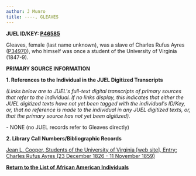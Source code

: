 ```yaml
---
author: J Munro
title: ----, GLEAVES
---
```

**JUEL ID/KEY: [P46585](http://juel.iath.virginia.edu/public_person?person=46585 "P46585")**

Gleaves, female (last name unknown), was a slave of Charles Rufus Ayres ([P34970](http://juel.iath.virginia.edu/public_person?person=34970 "P34970")), who himself was once a student of the University of Virginia (1847-9). 

**PRIMARY SOURCE INFORMATION** 

**1\. References to the Individual in the JUEL Digitized Transcripts**

_(Links below are to JUEL's full-text digital transcripts of primary sources that refer to the individual. If no links display, this indicates that either the JUEL digitized texts have not yet been tagged with the individual's ID/Key, or, that no reference is made to the individual in any JUEL digitized texts, or, that the primary source has not yet been digitized)._  

\- NONE (no JUEL records refer to Gleaves directly)

**2\. Library Call Numbers/Bibliographic Records**

[Jean L. Cooper, Students of the University of Virginia \[web site\], Entry: Charles Rufus Ayres (23 December 1826 - 11 November 1859)](https://uvastudents.wordpress.com/2013/09/07/charles-rufus-ayres-23-dec-1826-11-nov-1859/ "Jean L. Cooper, Students of the University of Virginia")

**[Return to the List of African American Individuals](http://juel.iath.virginia.edu/node/367 "Return to the List of African-American Individuals")**